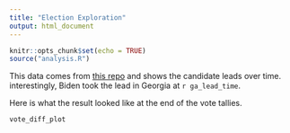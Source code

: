 ```yaml
---
title: "Election Exploration"
output: html_document
---
```


```r
knitr::opts_chunk$set(echo = TRUE)
source("analysis.R")
```

This data comes from [this repo](https://github.com/alex/nyt-2020-election-scraper/blob/master/all-state-changes.csv) and shows the candidate leads over time. interestingly, Biden took the lead in Georgia at `r ga_lead_time`. 

Here is what the result looked like at the end of the vote tallies.

```r
vote_diff_plot
```
